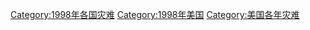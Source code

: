 [[Category:1998年各国灾难|Category:1998年各国灾难]]
[[Category:1998年美国|Category:1998年美国]]
[[Category:美国各年灾难|Category:美国各年灾难]]
